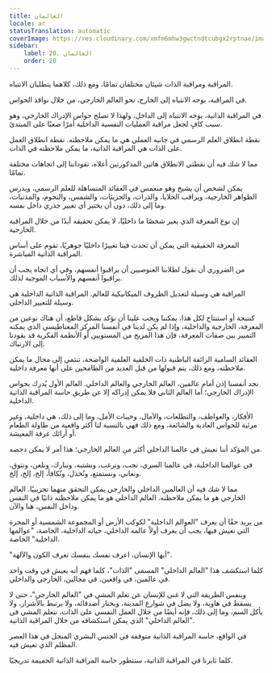 ```yaml
---
title: العالمان
locale: ar
statusTranslation: automatic
coverImage: https://res.cloudinary.com/xmfm6mhw3gwctndtcubgx2rptnae/image/upload/v1740468922/small_cover_tratado_de_psicologia_revolucionaria_a4c0dca4e0.webp
sidebar:
    label: 20. العالمان
    order: 20
---
```

المراقبة ومراقبة الذات شيئان مختلفان تمامًا، ومع ذلك، كلاهما يتطلبان الانتباه.

في المراقبة، يوجه الانتباه إلى الخارج، نحو العالم الخارجي، من خلال نوافذ الحواس.

في المراقبة الذاتية، يوجه الانتباه إلى الداخل، ولهذا لا تصلح حواس الإدراك الخارجي، وهو سبب كافٍ لجعل مراقبة العمليات النفسية الداخلية أمرًا صعبًا على المبتدئ.

نقطة انطلاق العلم الرسمي في جانبه العملي هي ما يمكن ملاحظته. نقطة انطلاق العمل على الذات هي المراقبة الذاتية، ما يمكن ملاحظته في الذات.

مما لا شك فيه أن نقطتي الانطلاق هاتين المذكورتين أعلاه، تقوداننا إلى اتجاهات مختلفة تمامًا.

يمكن لشخص أن يشيخ وهو منغمس في العقائد المتساهلة للعلم الرسمي، ويدرس الظواهر الخارجية، ويراقب الخلايا، والذرات، والجزيئات، والشمس، والنجوم، والمذنبات، وما إلى ذلك، دون أن يختبر أي تغيير جذري داخل نفسه.

إن نوع المعرفة الذي يغير شخصًا ما داخليًا، لا يمكن تحقيقه أبدًا من خلال المراقبة الخارجية.

المعرفة الحقيقية التي يمكن أن تحدث فينا تغييرًا داخليًا جوهريًا، تقوم على أساس المراقبة الذاتية المباشرة.

من الضروري أن نقول لطلابنا الغنوصيين أن يراقبوا أنفسهم، وفي أي اتجاه يجب أن يراقبوا أنفسهم والأسباب الموجبة لذلك.

المراقبة هي وسيلة لتعديل الظروف الميكانيكية للعالم. المراقبة الذاتية الداخلية هي وسيلة للتغيير الداخلي.

كنتيجة أو استنتاج لكل هذا، يمكننا ويجب علينا أن نؤكد بشكل قاطع، أن هناك نوعين من المعرفة، الخارجية والداخلية، وإذا لم يكن لدينا في أنفسنا المركز المغناطيسي الذي يمكنه التمييز بين صفات المعرفة، فإن هذا المزيج من المستويين أو الأنظمة الفكرية قد يقودنا إلى الارتباك.

العقائد السامية الزائفة الباطنية ذات الخلفية العلمية الواضحة، تنتمي إلى مجال ما يمكن ملاحظته، ومع ذلك، يتم قبولها من قبل العديد من الطامحين على أنها معرفة داخلية.

نجد أنفسنا إذن أمام عالمين، العالم الخارجي والعالم الداخلي. العالم الأول يُدرك بحواس الإدراك الخارجي؛ أما العالم الثاني فلا يمكن إدراكه إلا عن طريق حاسة المراقبة الذاتية الداخلية.

الأفكار، والعواطف، والتطلعات، والآمال، وخيبات الأمل، وما إلى ذلك، هي داخلية، وغير مرئية للحواس العادية والشائعة، ومع ذلك فهي بالنسبة لنا أكثر واقعية من طاولة الطعام أو أرائك غرفة المعيشة.

من المؤكد أننا نعيش في عالمنا الداخلي أكثر من العالم الخارجي؛ هذا أمر لا يمكن دحضه.

في عوالمنا الداخلية، في عالمنا السري، نحب، ونرغب، ونشتبه، ونبارك، ونلعن، ونتوق، ونعاني، ونستمتع، ونُخذل، ونُكافأ، إلخ، إلخ، إلخ.

مما لا شك فيه أن العالمين الداخلي والخارجي يمكن التحقق منهما تجريبيًا. العالم الخارجي هو ما يمكن ملاحظته. العالم الداخلي هو ما يمكن ملاحظته ذاتيًا في النفس وداخل النفس، هنا والآن.

من يريد حقًا أن يعرف "العوالم الداخلية" لكوكب الأرض أو المجموعة الشمسية أو المجرة التي نعيش فيها، يجب أن يعرف أولاً عالمه الداخلي، حياته الداخلية، الخاصة، "عوالمها الداخلية" الخاصة.

"أيها الإنسان، اعرف نفسك بنفسك تعرف الكون والآلهة".

كلما استكشف هذا "العالم الداخلي" المسمى "الذات"، كلما فهم أنه يعيش في وقت واحد في عالمين، في واقعين، في مجالين، الخارجي والداخلي.

وبنفس الطريقة التي لا غنى للإنسان عن تعلم المشي في "العالم الخارجي"، حتى لا يسقط في هاوية، ولا يضل في شوارع المدينة، ويختار أصدقائه، ولا يرتبط بالأشرار، ولا يأكل السم، وما إلى ذلك، فإنه أيضًا من خلال العمل النفسي على الذات، نتعلم المشي في "العالم الداخلي" الذي يمكن استكشافه من خلال المراقبة الذاتية.

في الواقع، حاسة المراقبة الذاتية متوقفة في الجنس البشري المنحل في هذا العصر المظلم الذي نعيش فيه.

كلما ثابرنا في المراقبة الذاتية، ستتطور حاسة المراقبة الذاتية الحميمة تدريجيًا.

